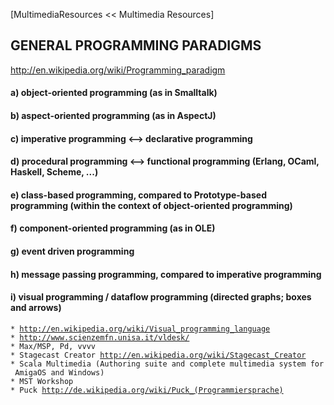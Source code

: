 [MultimediaResources << Multimedia Resources]

==GENERAL PROGRAMMING PARADIGMS==

[[http://en.wikipedia.org/wiki/Programming_paradigm]]

====a) object-oriented programming (as in Smalltalk)====
====b) aspect-oriented programming (as in AspectJ)====
====c) imperative programming <--> declarative programming====
====d) procedural programming <--> functional programming (Erlang, OCaml, Haskell, Scheme, ...)====
====e) class-based programming, compared to Prototype-based programming (within the context of object-oriented programming)====
====f) component-oriented programming (as in OLE)====
====g) event driven programming====
====h) message passing programming, compared to imperative programming====
====i) visual programming / dataflow programming (directed graphs; boxes and arrows)====
 * [[http://en.wikipedia.org/wiki/Visual_programming_language]]
 * [[http://www.scienzemfn.unisa.it/vldesk/]]
 * Max/MSP, Pd, vvvv
 * Stagecast Creator [[http://en.wikipedia.org/wiki/Stagecast_Creator]]
 * Scala Multimedia (Authoring suite and complete multimedia system for AmigaOS and Windows)
 * MST Workshop
 * Puck [[http://de.wikipedia.org/wiki/Puck_(Programmiersprache)]]